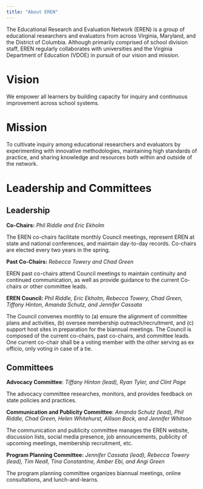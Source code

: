 ```yaml
---
title: "About EREN"
---
```


The Educational Research and Evaluation Network (EREN) is a group of educational researchers and evaluators from across Virginia, Maryland, and the District of Columbia. Although primarily comprised of school division staff, EREN regularly collaborates with universities and the Virginia Department of Education (VDOE) in pursuit of our vision and mission.

# Vision

We empower all learners by building capacity for inquiry and continuous improvement across school systems.

# Mission

To cultivate inquiry among educational researchers and evaluators by experimenting with innovative methodologies, maintaining high standards of practice, and sharing knowledge and resources both within and outside of the network.

# Leadership and Committees

## Leadership

**Co-Chairs:** *Phil Riddle and Eric Ekholm*

The EREN co-chairs facilitate monthly Council meetings, represent EREN at state and national conferences, and maintain day-to-day records.  Co-chairs are elected every two years in the spring.

**Past Co-Chairs:** *Rebecca Towery and Chad Green*

EREN past co-chairs attend Council meetings to maintain continuity and continued communication, as well as provide guidance to the current Co-chairs or other committee leads.

**EREN Council:** *Phil Riddle, Eric Ekholm, Rebecca Towery, Chad Green, Tiffany Hinton, Amanda Schutz, and Jennifer Cassata*

The Council convenes monthly to (a) ensure the alignment of committee plans and activities, (b) oversee membership outreach/recruitment, and (c) support host sites in preparation for the biannual meetings.  The Council is composed of the current co-chairs, past co-chairs, and committee leads.  One current co-chair shall be a voting member with the other serving as ex officio, only voting in case of a tie.

## Committees

**Advocacy Committee**: *Tiffany Hinton (lead), Ryan Tyler, and Clint Page*

The advocacy committee researches, monitors, and provides feedback on state policies and practices.

**Communication and Publicity Committee**: *Amanda Schutz (lead), Phil Riddle, Chad Green, Helen Whitehurst, Allison Bock, and Jennifer Whitson*

The communication and publicity committee manages the EREN website, discussion lists, social media presence, job announcements, publicity of upcoming meetings, membership recruitment, etc.

**Program Planning Committee:** *Jennifer Cassata (lead), Rebecca Towery (lead), Tim Neall, Tina Constantine, Amber Ebi, and Angi Green*

The program planning committee organizes biannual meetings, online consultations, and lunch-and-learns.